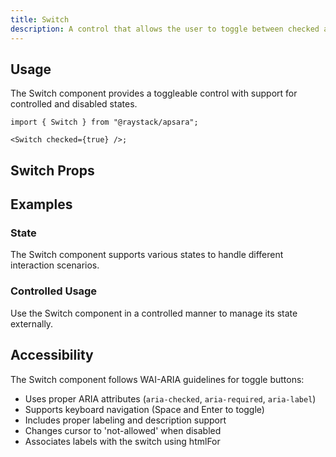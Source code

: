 ```yaml
---
title: Switch
description: A control that allows the user to toggle between checked and not checked.
---
```



<Demo data={playground} />

## Usage

The Switch component provides a toggleable control with support for controlled and disabled states.

```tsx
import { Switch } from "@raystack/apsara";

<Switch checked={true} />;
```

## Switch Props

<auto-type-table path="./props.ts" name="SwitchProps" />

## Examples

### State

The Switch component supports various states to handle different interaction scenarios.

<Demo data={stateDemo} />

### Controlled Usage

Use the Switch component in a controlled manner to manage its state externally.

<Demo data={controlDemo} />

## Accessibility

The Switch component follows WAI-ARIA guidelines for toggle buttons:

- Uses proper ARIA attributes (`aria-checked`, `aria-required`, `aria-label`)
- Supports keyboard navigation (Space and Enter to toggle)
- Includes proper labeling and description support
- Changes cursor to 'not-allowed' when disabled
- Associates labels with the switch using htmlFor
